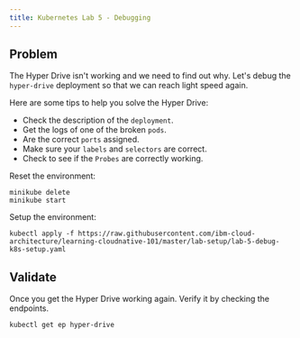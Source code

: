```yaml
---
title: Kubernetes Lab 5 - Debugging
---
```


## Problem

The Hyper Drive isn't working and we need to find out why. Let's debug the `hyper-drive` deployment so that we can reach light speed again.

Here are some tips to help you solve the Hyper Drive:

- Check the description of the `deployment`.
- Get the logs of one of the broken `pods`.
- Are the correct `ports` assigned.
- Make sure your `labels` and `selectors` are correct.
- Check to see if the `Probes` are correctly working.

Reset the environment:
```
minikube delete
minikube start
```

Setup the environment:
```
kubectl apply -f https://raw.githubusercontent.com/ibm-cloud-architecture/learning-cloudnative-101/master/lab-setup/lab-5-debug-k8s-setup.yaml
```

## Validate

Once you get the Hyper Drive working again. Verify it by checking the endpoints.

```
kubectl get ep hyper-drive
```